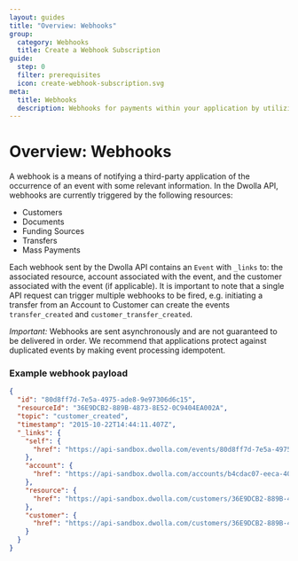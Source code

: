 ```yaml
---
layout: guides
title: "Overview: Webhooks"
group:
  category: Webhooks
  title: Create a Webhook Subscription
guide:
  step: 0
  filter: prerequisites
  icon: create-webhook-subscription.svg
meta:
  title: Webhooks
  description: Webhooks for payments within your application by utilizing our open API with no per transaction fees.
---
```


# Overview: Webhooks

A webhook is a means of notifying a third-party application of the occurrence of an event with some relevant information. In the Dwolla API, webhooks are currently triggered by the following resources:

- Customers
- Documents
- Funding Sources
- Transfers
- Mass Payments

Each webhook sent by the Dwolla API contains an `Event` with `_links` to: the associated resource, account associated with the event, and the customer associated with the event (if applicable). It is important to note that a single API request can trigger multiple webhooks to be fired, e.g. initiating a transfer from an Account to Customer can create the events `transfer_created` and `customer_transfer_created`.

_Important:_ Webhooks are sent asynchronously and are not guaranteed to be delivered in order. We recommend that applications protect against duplicated events by making event processing idempotent.

### Example webhook payload

```json
{
  "id": "80d8ff7d-7e5a-4975-ade8-9e97306d6c15",
  "resourceId": "36E9DCB2-889B-4873-8E52-0C9404EA002A",
  "topic": "customer_created",
  "timestamp": "2015-10-22T14:44:11.407Z",
  "_links": {
    "self": {
      "href": "https://api-sandbox.dwolla.com/events/80d8ff7d-7e5a-4975-ade8-9e97306d6c15"
    },
    "account": {
      "href": "https://api-sandbox.dwolla.com/accounts/b4cdac07-eeca-4059-a29c-48900e453d54"
    },
    "resource": {
      "href": "https://api-sandbox.dwolla.com/customers/36E9DCB2-889B-4873-8E52-0C9404EA002A"
    },
    "customer": {
      "href": "https://api-sandbox.dwolla.com/customers/36E9DCB2-889B-4873-8E52-0C9404EA002A"
    }
  }
}
```
